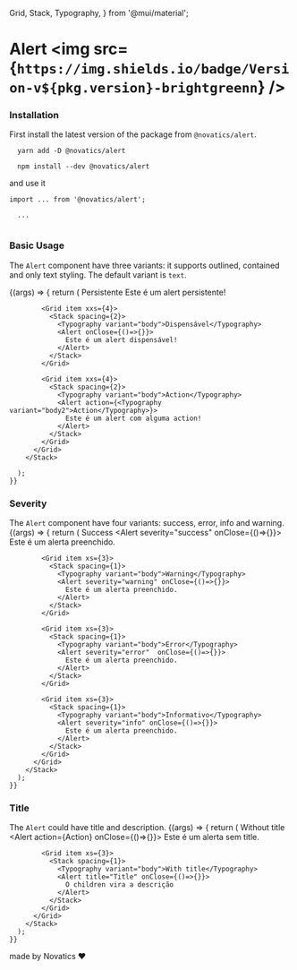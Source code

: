 
  Grid,
  Stack,
  Typography,
} from '@mui/material';

<Meta title="Components/Alert" component={Alert} />

# Alert <img src={`https://img.shields.io/badge/Version-v${pkg.version}-brightgreenn`} />

### Installation

First install the latest version of the package from `@novatics/alert`.

```shell
  yarn add -D @novatics/alert
```

```shell
  npm install --dev @novatics/alert
```

and use it

```tsx
import ... from '@novatics/alert';

  ...


```

### Basic Usage

The `Alert` component have three variants: it supports outlined, contained and only text styling. The default variant is `text`.

<Canvas>
  <Story name="Basic Usage">
    {(args) => {
      return (
        <Stack spacing={3}>
          <Grid container spacing={2}>
            <Grid item xxs={4}>
              <Stack spacing={2}>
                <Typography variant="body">Persistente</Typography>
                <Alert severity="info">
                  Este é um alert persistente!
                </Alert>
              </Stack>
            </Grid>

            <Grid item xxs={4}>
              <Stack spacing={2}>
                <Typography variant="body">Dispensável</Typography>
                <Alert onClose={()=>{}}>
                  Este é um alert dispensável!
                </Alert>
              </Stack>
            </Grid>

            <Grid item xxs={4}>
              <Stack spacing={2}>
                <Typography variant="body">Action</Typography>
                <Alert action={<Typography variant="body2">Action</Typography>}>
                  Este é um alert com alguma action!
                </Alert>
              </Stack>
            </Grid>
          </Grid>
        </Stack>

      );
    }}
  </Story>
</Canvas>



### Severity

The `Alert` component have four variants: success, error, info and warning.
<Canvas>
  <Story name="Severity">
    {(args) => {
      return (
        <Stack spacing={4}>
          <Grid container spacing={4}>
            <Grid item xs={3}>
              <Stack spacing={1}>
                <Typography variant="body">Success</Typography>
                <Alert severity="success" onClose={()=>{}}>
                  Este é um alerta preenchido.
                </Alert>
              </Stack>
            </Grid>

            <Grid item xs={3}>
              <Stack spacing={1}>
                <Typography variant="body">Warning</Typography>
                <Alert severity="warning" onClose={()=>{}}>
                  Este é um alerta preenchido.
                </Alert>
              </Stack>
            </Grid>

            <Grid item xs={3}>
              <Stack spacing={1}>
                <Typography variant="body">Error</Typography>
                <Alert severity="error"  onClose={()=>{}}>
                  Este é um alerta preenchido.
                </Alert>
              </Stack>
            </Grid>

            <Grid item xs={3}>
              <Stack spacing={1}>
                <Typography variant="body">Informativo</Typography>
                <Alert severity="info" onClose={()=>{}}>
                  Este é um alerta preenchido.
                </Alert>
              </Stack>
            </Grid>
          </Grid>
        </Stack>
      );
    }}
  </Story>
</Canvas>



### Title

The `Alert` could have title and description.
<Canvas>
  <Story name="Title">
    {(args) => {
      return (
        <Stack spacing={4}>
          <Grid container spacing={4}>
            <Grid item xs={3}>
              <Stack spacing={1}>
                <Typography variant="body">Without title</Typography>
                <Alert action={<Typography variant="body2">Action</Typography>} onClose={()=>{}}>
                  Este é um alerta sem title.
                </Alert>
              </Stack>
            </Grid>

            <Grid item xs={3}>
              <Stack spacing={1}>
                <Typography variant="body">With title</Typography>
                <Alert title="Title" onClose={()=>{}}>
                  O children vira a descrição
                </Alert>
              </Stack>
            </Grid>
          </Grid>
        </Stack>
      );
    }}
  </Story>
</Canvas>



made by Novatics ❤
